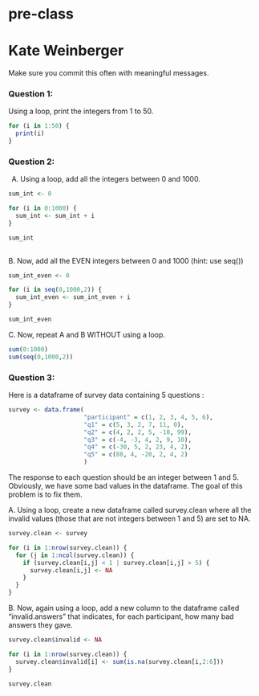 # pre-class
# Kate Weinberger

Make sure you commit this often with meaningful messages. 




### Question 1:

Using a loop, print the integers from 1 to 50. 

```r
for (i in 1:50) {
  print(i)
}

```

### Question 2:

A.  Using a loop, add all the integers between 0 and 1000.


```r
sum_int <- 0

for (i in 0:1000) {
  sum_int <- sum_int + i
}

sum_int
  
```

B. Now, add all the EVEN integers between 0 and 1000 (hint: use seq())


```r
sum_int_even <- 0

for (i in seq(0,1000,2)) {
  sum_int_even <- sum_int_even + i
}

sum_int_even

```

C. Now, repeat A and B WITHOUT using a loop.

```r
sum(0:1000)
sum(seq(0,1000,2))

```


### Question 3:

Here is a dataframe of survey data containing 5 questions :

```r
survey <- data.frame(
                     "participant" = c(1, 2, 3, 4, 5, 6),
                     "q1" = c(5, 3, 2, 7, 11, 0),
                     "q2" = c(4, 2, 2, 5, -10, 99),
                     "q3" = c(-4, -3, 4, 2, 9, 10),
                     "q4" = c(-30, 5, 2, 23, 4, 2),
                     "q5" = c(88, 4, -20, 2, 4, 2)
                     )
```
The response to each question should be an integer between 1 and 5. Obviously, we have some bad values in the dataframe. The goal of this problem is to fix them.

A. Using a loop, create a new dataframe called survey.clean where all the invalid values (those that are not integers between 1 and 5) are set to NA.

```r

survey.clean <- survey

for (i in 1:nrow(survey.clean)) {
  for (j in 1:ncol(survey.clean)) {
    if (survey.clean[i,j] < 1 | survey.clean[i,j] > 5) {
      survey.clean[i,j] <- NA
    }
  }
}


```

B. Now, again using a loop, add a new column to the dataframe called “invalid.answers” that indicates, for each participant, how many bad answers they gave.

```r
survey.clean$invalid <- NA

for (i in 1:nrow(survey.clean)) {
  survey.clean$invalid[i] <- sum(is.na(survey.clean[i,2:6]))
}

survey.clean

```


